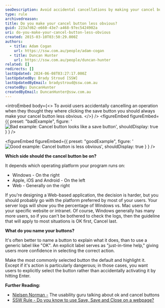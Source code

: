 ```yaml
---
seoDescription: Avoid accidental cancellations by making your cancel button less obvious and consider user platform preferences when placing it.
type: rule
archivedreason:
title: Do you make your cancel button less obvious?
guid: 223a7d62-e660-43e7-a468-97ec5424902a
uri: do-you-make-your-cancel-button-less-obvious
created: 2015-03-10T03:50:29.000Z
authors:
  - title: Adam Cogan
    url: https://ssw.com.au/people/adam-cogan
  - title: Duncan Hunter
    url: https://ssw.com.au/people/duncan-hunter
related: []
redirects: []
lastUpdated: 2024-06-08T03:27:17.000Z
lastUpdatedBy: Brady Stroud [SSW]
lastUpdatedByEmail: bradystroud@ssw.com.au
createdBy: DuncanHunter
createdByEmail: DuncanHunter@ssw.com.au
---
```


<introEmbed
  body={<>
To avoid users accidentally cancelling an operation when they thought they where clicking the save button you should always make your cancel button less obvious.
  </>}
/>
<figureEmbed figureEmbed={{
  preset: "badExample",
  figure: '![Bad example: Cancel button looks like a save button](/uploads/rules/do-you-make-your-cancel-button-less-obvious/bad-cancel-button-example.jpg)',
  shouldDisplay: true
} } />


<figureEmbed figureEmbed={{
  preset: "goodExample",
  figure: '![Good example: Cancel button is less obvious](/uploads/rules/do-you-make-your-cancel-button-less-obvious/good-example-cancel-button.jpg)',
  shouldDisplay: true
} } />


**Which side should the cancel button be on?**

It depends which operating platform your program runs on:

- Windows - On the right
- Apple, iOS and Android - On the left
- Web - Generally on the right

If you're designing a Web-based application, the decision is harder, but you should probably go with the platform preferred by most of your users. Your server logs will show you the percentage of Windows vs. Mac users for your specific website or intranet. Of course, Windows generally has many more users, so if you can't be bothered to check the logs, then the guideline that will apply to most situations is OK first, Cancel last.

**What do you name your buttons?**

It's often better to name a button to explain what it does, than to use a generic label like "OK". An explicit label serves as "just-in-time help," giving users more confidence in selecting the correct action.

Make the most commonly selected button the default and highlight it. Except if it's action is particularly dangerous; in those cases, you want users to explicitly select the button rather than accidentally activating it by hitting Enter.

**Further Reading:**

- [Nielsen Norman -](http://www.nngroup.com/articles/ok-cancel-or-cancel-ok/) The usability guru talking about ok and cancel buttons
- [SSW Rule - Do you know to use Save, Save and Close on a webpage?](/do-you-know-to-use-save-save-and-close-on-a-webpage)
